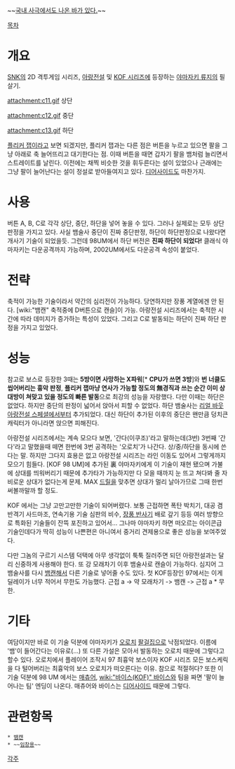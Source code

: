 ~~[http://cfile24.uf.tistory.com/media/145D6D474EF2EA57040B0B 국내 사극에서도 나온 바가 있다.]~~

[[목차]]

= 개요 =
[[SNK]]의 2D 격투게임 시리즈, [[아랑전설]] 및 [[KOF 시리즈]]에 등장하는 [[야마자키 류지]]의 필살기.

attachment:c11.gif
상단

attachment:c12.gif
중단

attachment:c13.gif
하단

[[플리커 잽]]이라고 보면 되겠지만, 플리커 잽과는 다른 점은 버튼을 누르고 있으면 팔을 그냥 아래로 축 늘어뜨리고 대기한다는 점. 이때 버튼을 때면 갑자기 팔을 뱀처럼 늘리면서 스트레이트를 날린다. 이전에는 채찍 비슷한 것을 휘두른다는 설이 있었으나 근래에는 그냥 팔이 늘어난다는 설이 정설로 받아들여지고 있다. [[디어사이드]]도 마찬가지.

= 사용 =
버튼 A, B, C로 각각 상단, 중단, 하단을 넣어 놓을 수 있다. 그러나 실제로는 모두 상단 판정을 가지고 있다. 사실 뱀술사 중단이 진짜 중단판정, 하단이 하단판정으로 나왔다면 개사기 기술이 되었을듯. 그런데 98UM에서 하단 버전은 '''진짜 하단이 되었다!''' 클래식 야마자키는 다운공격까지 가능하며, 2002UM에서도 다운공격 속성이 붙었다.

= 전략 =
축적이 가능한 기술이라서 약간의 심리전이 가능하다. 당연하지만 장풍 계열에겐 안 된다. [wiki:"뱀캔" 축적중에 D버튼으로 캔슬]이 가능. 아랑전설 시리즈에서는 축적한 시간에 따라 데미지가 증가하는 특성이 있었다. 그리고 C로 발동되는 하단이 진짜 하단 판정을 가지고 있었다.

= 성능 =
참고로 보스로 등장한 3때는 '''5방이면 사망하는 X파워'''[* '''CPU가 쓰면 3방''']와 '''번 너클도 씹어버리는 흉악 판정''', '''플리커 잽마냥 연사가 가능할 정도의 無경직과 쓰는 순간 이미 상대방이 쳐맞고 있을 정도의 빠른 발동'''으로 최강의 성능을 자랑했다. 다만 이때는 하단은 없었다. 하지만 중단의 판정이 넓어서 앉아서 피할 수 없었다. 하단 뱀술사는 [[리얼 바웃 아랑전설 스페셜]]에서부터 추가되었다. 대신 하단이 추가된 이후의 중단은 왠만큼 덩치큰 캐릭터가 아니라면 앉으면 피해진다.

아랑전설 시리즈에서는 계속 모으다 보면, '간다(이쿠조)'라고 말하는데(3번) 3번째 '간다'라고 말했을때 떼면 한번에 3번 공격하는 '오로치'가 나간다. 상/중/하단을 동시에 쓴다는 말. 하지만 그다지 효용은 없고 아랑전설 시리즈는 라인 이동도 있어서 그렇게까지 모으기 힘들다. [KOF 98 UM]에 추가된 裏 야마자키에게 이 기술이 재현 됐으며 가불에 상대를 띄워버리기 때문에 추가타가 가능하지만 다 모을 때까지 눈 뜨고 쳐다봐 줄 자비로운 상대가 없다는게 문제. MAX [[드릴]]을 맞추면 상대가 멀리 날아가므로 그때 한번 써볼까말까 할 정도.

KOF 에서는 그냥 고만고만한 기술이 되어버렸다. 보통 근접하면 폭탄 박치기, 대공 겸 반격기 사드마조, 연속기용 기술 심판의 비수, [[장풍 반사기]] 배로 갚기 등등 여러 방향으로 특화된 기술들이 잔뜩 포진하고 있어서... 그나마 야마자키 하면 떠오르는 아이콘급 기술인데다가 딱히 성능이 나쁜편은 아니여서 중거리 견제용으로 좋은 성능을 보여주었다. 

다만 그놈의 구르기 시스템 덕택에 아무 생각없이 툭툭 질러주면 되던 아랑전설과는 달리 신중하게 사용해야 한다. 또 강 모래차기 이후 뱀술사로 캔슬이 가능하다. 심지어 그 뱀술사를 다시 [[뱀캔]]해서 다른 기술로 넣어줄 수도 있다. 첫 KOF등장인 97에서는 이게 딜레이가 너무 적어서 무한도 가능했다. 근접 a -> 약 모래차기 -> 뱀캔 -> 근접 a * 무한.

= 기타 =
여담이지만 바로 이 기술 덕분에 야마자키가 [[오로치]] [[팔걸집]]으로 낙점되었다. 이름에 '뱀'이 들어간다는 이유로(...) 또 다른 가설은 모아서 발동하는 오로치 때문에 그렇다고 할수 있다. 오로치에서 플레이어 조작시 97 최흉악 보스이자 KOF 시리즈 모든 보스케릭을 다 털어버리는 최흉악의 보스 오로치가 떠오른다는 이유. 참으로 적절허다? 또한 이 기술 덕분에 98 UM 에서는 [[매츄어]], [[wiki:"바이스(KOF)" 바이스]]와 팀을 짜면 '팔이 늘어나는 팀' 엔딩이 나온다. 매츄어와 바이스는 [[디어사이드]] 때문에 그렇다.

= 관련항목 = 
 * [[뱀캔]]
 * ~~[[임창용]]~~

[[각주]]
